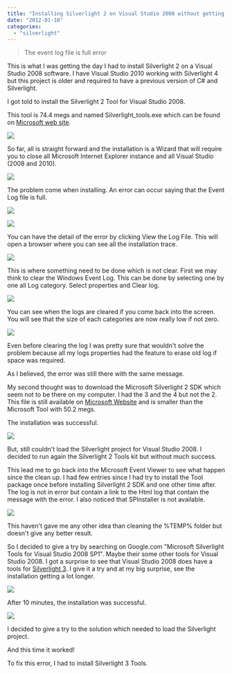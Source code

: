 ```yaml
---
title: "Installing Silverlight 2 on Visual Studio 2008 without getting the event log file is full error"
date: "2012-01-10"
categories: 
  - "silverlight"
---
```


> The event log file is full error

This is what I was getting the day I had to install Silverlight 2 on a Visual Studio 2008 software. I have Visual Studio 2010 working with Silverlight 4 but this project is older and required to have a previous version of C# and Silverlight.

I got told to install the Silverlight 2 Tool for Visual Studio 2008.

This tool is 74.4 megs and named Silverlight_tools.exe which can be found on [Microsoft web site](http://www.microsoft.com/download/en/confirmation.aspx?id=21196).

![](images/Snap-2012-01-10-at-10.14.34-400x339.png)

So far, all is straight forward and the installation is a Wizard that will require you to close all Microsoft Internet Explorer instance and all Visual Studio (2008 and 2010).

![](images/Snap-2012-01-10-at-10.14.51-400x342.png)

The problem come when installing. An error can occur saying that the Event Log file is full.

![](images/Snap-2012-01-10-at-10.15.01-400x336.png)

![](images/Snap-2012-01-10-at-10.15.24-400x338.png)

You can have the detail of the error by clicking View the Log File. This will open a browser where you can see all the installation trace.

![](images/Snap-2012-01-10-at-10.16.06-400x90.png)

This is where something need to be done which is not clear. First we may think to clear the Windows Event Log. This can be done by selecting one by one all Log category. Select properties and Clear log.

![](images/Snap-2012-01-10-at-10.27.41-400x361.png)

You can see when the logs are cleared if you come back into the screen. You will see that the size of each categories are now really low if not zero.

![](images/Snap-2012-01-10-at-10.29.54-400x147.png)

Even before clearing the log I was pretty sure that wouldn't solve the problem because all my logs properties had the feature to erase old log if space was required.

As I believed, the error was still there with the same message.

My second thought was to download the Microsoft Silverlight 2 SDK which seem not to be there on my computer. I had the 3 and the 4 but not the 2. This file is still available on [Microsoft Website](http://www.microsoft.com/download/en/confirmation.aspx?id=19460) and is smaller than the Microsoft Tool with 50.2 megs.

The installation was successful.

![](images/Snap-2012-01-10-at-10.48.06-400x301.png)

But, still couldn't load the Silverlight project for Visual Studio 2008. I decided to run again the Silverlight 2 Tools kit but without much success.

This lead me to go back into the Microsoft Event Viewer to see what happen since the clean up. I had few entries since I had try to install the Tool package once before installing Silverlight 2 SDK and one other time after. The log is not in error but contain a link to the Html log that contain the message with the error. I also noticed that SPInstaller is not available.

![](images/Snap-2012-01-10-at-10.55.32-280x400.png)

This haven't gave me any other idea than cleaning the %TEMP% folder but doesn't give any better result.

So I decided to give a try by searching on Google.com "Microsoft Silverlight Tools for Visual Studio 2008 SP1". Maybe their some other tools for Visual Studio 2008. I got a surprise to see that Visual Studio 2008 does have a tools for [Silverlight 3](http://www.microsoft.com/download/en/confirmation.aspx?id=9394). I give it a try and at my big surprise, see the installation getting a lot longer.

![](images/Snap-2012-01-10-at-13.41.35-400x339.png)

After 10 minutes, the installation was successful.

![](images/Snap-2012-01-10-at-13.41.47-400x344.png)

I decided to give a try to the solution which needed to load the Silverlight project.

And this time it worked!

To fix this error, I had to install Silverlight 3 Tools.
